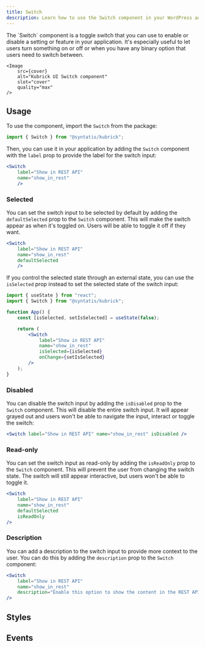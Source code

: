 ```yaml
---
title: Switch
description: Learn how to use the Switch component in your WordPress admin application.
---
```



<Lead storybook="/docs/components-switch--docs" stackblitz="/edit/syntatis-kubrick-switch?file=src/App.jsx">
	The `Switch` component is a toggle switch that you can use to enable or
	disable a setting or feature in your application. It's especially useful to
	let users turn something on or off or when you have any binary option that
	users need to switch between.

	<Image
		src={cover}
		alt="Kubrick UI Switch component"
		slot="cover"
		quality="max"
	/>
</Lead>

## Usage

To use the component, import the `Switch` from the package:

```jsx
import { Switch } from "@syntatis/kubrick";
```

Then, you can use it in your application by adding the `Switch` component with the `label` prop to provide the label for the switch input:

```jsx
<Switch
	label="Show in REST API"
	name="show_in_rest"
	/>
```

### Selected

You can set the switch input to be selected by default by adding the `defaultSelected` prop to the `Switch` component. This will make the switch appear as when it's toggled on. Users will be able to toggle it off if they want.

```jsx {4}
<Switch
	label="Show in REST API"
	name="show_in_rest"
	defaultSelected
	/>
```

If you control the selected state through an external state, you can use the `isSelected` prop instead to set the selected state of the switch input:

```jsx {11}
import { useState } from "react";
import { Switch } from "@syntatis/kubrick";

function App() {
	const [isSelected, setIsSelected] = useState(false);

	return (
		<Switch
			label="Show in REST API"
			name="show_in_rest"
			isSelected={isSelected}
			onChange={setIsSelected}
		/>
	);
}
```

### Disabled

You can disable the switch input by adding the `isDisabled` prop to the `Switch` component. This will disable the entire switch input. It will appear grayed out and users won't be able to navigate the input, interact or toggle the switch:

```jsx {4}
<Switch label="Show in REST API" name="show_in_rest" isDisabled />
```

### Read-only

You can set the switch input as read-only by adding the `isReadOnly` prop to the `Switch` component. This will prevent the user from changing the switch state. The switch will still appear interactive, but users won't be able to toggle it.

```jsx {4}
<Switch
	label="Show in REST API"
	name="show_in_rest"
	defaultSelected
	isReadOnly
/>
```

### Description

You can add a description to the switch input to provide more context to the user. You can do this by adding the `description` prop to the `Switch` component:

```jsx {4}
<Switch
	label="Show in REST API"
	name="show_in_rest"
	description="Enable this option to show the content in the REST API."
/>
```

## Styles

<Table
	component="Switch"
	items={[
		["root", "The component root element."],
		[
			"input",
			"The element on the `Switch` component that appears as the input.",
		],
		["label", "The element that wraps the label text."],
		["description", "The element that wraps the description text."],
	]}
/>

## Events

<Table
	component="Switch"
	items={[
		[
			"onChange",
			"Triggered when the user toggles the switch input on and off. The function callback will receive the new selected state as a boolean.",
		],
	]}
	/>
